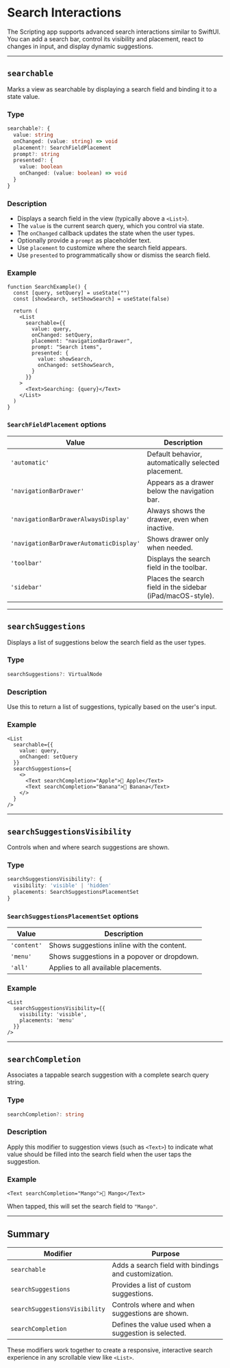 # Search Interactions 

The Scripting app supports advanced search interactions similar to SwiftUI. You can add a search bar, control its visibility and placement, react to changes in input, and display dynamic suggestions.

---

## `searchable`

Marks a view as searchable by displaying a search field and binding it to a state value.

### Type

```ts
searchable?: {
  value: string
  onChanged: (value: string) => void
  placement?: SearchFieldPlacement
  prompt?: string
  presented?: {
    value: boolean
    onChanged: (value: boolean) => void
  }
}
```

### Description

* Displays a search field in the view (typically above a `<List>`).
* The `value` is the current search query, which you control via state.
* The `onChanged` callback updates the state when the user types.
* Optionally provide a `prompt` as placeholder text.
* Use `placement` to customize where the search field appears.
* Use `presented` to programmatically show or dismiss the search field.

### Example

```tsx
function SearchExample() {
  const [query, setQuery] = useState("")
  const [showSearch, setShowSearch] = useState(false)

  return (
    <List
      searchable={{
        value: query,
        onChanged: setQuery,
        placement: "navigationBarDrawer",
        prompt: "Search items",
        presented: {
          value: showSearch,
          onChanged: setShowSearch,
        }
      }}
    >
      <Text>Searching: {query}</Text>
    </List>
  )
}
```

### `SearchFieldPlacement` options

| Value                                   | Description                                                |
| --------------------------------------- | ---------------------------------------------------------- |
| `'automatic'`                           | Default behavior, automatically selected placement.        |
| `'navigationBarDrawer'`                 | Appears as a drawer below the navigation bar.              |
| `'navigationBarDrawerAlwaysDisplay'`    | Always shows the drawer, even when inactive.               |
| `'navigationBarDrawerAutomaticDisplay'` | Shows drawer only when needed.                             |
| `'toolbar'`                             | Displays the search field in the toolbar.                  |
| `'sidebar'`                             | Places the search field in the sidebar (iPad/macOS-style). |

---

## `searchSuggestions`

Displays a list of suggestions below the search field as the user types.

### Type

```ts
searchSuggestions?: VirtualNode
```

### Description

Use this to return a list of suggestions, typically based on the user's input.

### Example

```tsx
<List
  searchable={{
    value: query,
    onChanged: setQuery
  }}
  searchSuggestions={
    <>
      <Text searchCompletion="Apple">🍎 Apple</Text>
      <Text searchCompletion="Banana">🍌 Banana</Text>
    </>
  }
/>
```

---

## `searchSuggestionsVisibility`

Controls when and where search suggestions are shown.

### Type

```ts
searchSuggestionsVisibility?: {
  visibility: 'visible' | 'hidden'
  placements: SearchSuggestionsPlacementSet
}
```

### `SearchSuggestionsPlacementSet` options

| Value       | Description                                 |
| ----------- | ------------------------------------------- |
| `'content'` | Shows suggestions inline with the content.  |
| `'menu'`    | Shows suggestions in a popover or dropdown. |
| `'all'`     | Applies to all available placements.        |

### Example

```tsx
<List
  searchSuggestionsVisibility={{
    visibility: 'visible',
    placements: 'menu'
  }}
/>
```

---

## `searchCompletion`

Associates a tappable search suggestion with a complete search query string.

### Type

```ts
searchCompletion?: string
```

### Description

Apply this modifier to suggestion views (such as `<Text>`) to indicate what value should be filled into the search field when the user taps the suggestion.

### Example

```tsx
<Text searchCompletion="Mango">🥭 Mango</Text>
```

When tapped, this will set the search field to `"Mango"`.

---

## Summary

| Modifier                      | Purpose                                               |
| ----------------------------- | ----------------------------------------------------- |
| `searchable`                  | Adds a search field with bindings and customization.  |
| `searchSuggestions`           | Provides a list of custom suggestions.                |
| `searchSuggestionsVisibility` | Controls where and when suggestions are shown.        |
| `searchCompletion`            | Defines the value used when a suggestion is selected. |

These modifiers work together to create a responsive, interactive search experience in any scrollable view like `<List>`.